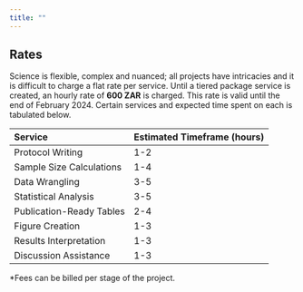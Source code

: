 ```yaml
---
title: ""
---
```


## Rates

Science is flexible, complex and nuanced; all projects have intricacies and it is difficult to charge a flat rate per service. Until a tiered package service is created, an hourly rate of **600 ZAR** is charged. This rate is valid until the end of February 2024. Certain services and expected time spent on each is tabulated below.

| Service                  | Estimated Timeframe (hours) |
|:-------------------------|:----------------------------|
| Protocol Writing         | 1-2                         |
| Sample Size Calculations | 1-4                         |
| Data Wrangling           | 3-5                         |
| Statistical Analysis     | 3-5                         |
| Publication-Ready Tables | 2-4                         |
| Figure Creation          | 1-3                         |
| Results Interpretation   | 1-3                         |
| Discussion Assistance    | 1-3                         |

\*Fees can be billed per stage of the project.